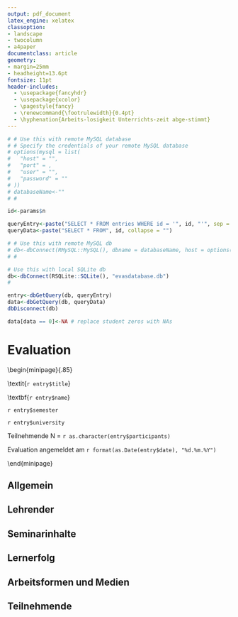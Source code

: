 ```yaml
---
output: pdf_document
latex_engine: xelatex
classoption:
- landscape
- twocolumn
- a4paper
documentclass: article
geometry: 
- margin=25mm
- headheight=13.6pt
fontsize: 11pt
header-includes:
  - \usepackage{fancyhdr}
  - \usepackage{xcolor}
  - \pagestyle{fancy}
  - \renewcommand{\footrulewidth}{0.4pt}
  - \hyphenation{Arbeits-losigkeit Unterrichts-zeit abge-stimmt}
---
```



```r
# # Use this with remote MySQL database
# # Specify the credentials of your remote MySQL database
# options(mysql = list(
#   "host" = "",
#   "port" = ,
#   "user" = "",
#   "password" = ""
# ))
# databaseName<-""
# # 

id<-params$n

queryEntry<-paste("SELECT * FROM entries WHERE id = '", id, "'", sep = "", collapse = "")
queryData<-paste("SELECT * FROM", id, collapse = "")

# # Use this with remote MySQL db
# db<-dbConnect(RMySQL::MySQL(), dbname = databaseName, host = options()$mysql$host, port = options()$mysql$port, user = options()$mysql$user, password = options()$mysql$password)
# # 

# Use this with local SQLite db
db<-dbConnect(RSQLite::SQLite(), "evasdatabase.db")
# 

entry<-dbGetQuery(db, queryEntry)
data<-dbGetQuery(db, queryData)
dbDisconnect(db)

data[data == 0]<-NA # replace student zeros with NAs
```

<!-- header and footer -->
\lhead{`r entry$name`}
\rhead{\textit{`r entry$title`}}
\lfoot{Hergestellt mit \textbf{InstantEva Deutsch}}
\rfoot{\url{http://danieljach.shinyapps.io/instantevadeutsch}}  

# Evaluation  

\medskip

\begin{minipage}{.85\linewidth}

\textbf{Seminar} \textit{`r entry$title`}  

\smallskip

\textbf{`r entry$name`}  

\medskip

`r entry$semester`  

`r entry$university`  

\bigskip

Teilnehmende N = `r as.character(entry$participants)`  

\bigskip

Evaluation angemeldet am `r format(as.Date(entry$date), "%d.%m.%Y")`  

\end{minipage}

\vspace{20mm}

## Allgemein  

\begin{minipage}{.9\linewidth}
\begin{center}
{\small 
\textcolor{gray}{1 = Ich stimme überhaupt nicht zu. $\leftrightarrow$ 5 = Ich stimme voll und ganz zu.}
}
\end{center}
\end{minipage}

\begin{minipage}{.45\linewidth}
Insgesamt bin ich mit dem Seminar zufrieden.
\end{minipage}
\begin{minipage}{.05\linewidth}
\phantom{X}
\end{minipage}
\begin{minipage}{.45\linewidth}
```r
dt<-data[,1]
n<-paste("n = ", length(dt[!is.na(dt)]), sep = "")
par(cex.axis=1.5)
boxplot(dt, horizontal = TRUE, ylim = c(1,5), col = "orange", boxwex = .75, frame = FALSE); mtext(n,3, cex = 1.5)
```
\end{minipage}

\bigskip

\begin{minipage}{.45\linewidth}
Insgesamt bin ich mit dem/n erworbenen Wissen und Fähigkeiten zufrieden.
\end{minipage}
\begin{minipage}{.05\linewidth}
\phantom{X}
\end{minipage}
\begin{minipage}{.45\linewidth}
```r
dt<-data[,2]
n<-paste("n = ", length(dt[!is.na(dt)]), sep = "")
par(cex.axis=1.5)
boxplot(dt, horizontal = TRUE, ylim = c(1,5), col = "orange", boxwex = .75, frame = FALSE); mtext(n,3, cex = 1.5)
```
\end{minipage}

\bigskip

\begin{minipage}{.45\linewidth}
Ich würde das Seminar an Kommilitonen weiterempfehlen.
\end{minipage}
\begin{minipage}{.05\linewidth}
\phantom{X}
\end{minipage}
\begin{minipage}{.45\linewidth}
```r
dt<-data[,3]
n<-paste("n = ", length(dt[!is.na(dt)]), sep = "")
par(cex.axis=1.5)
boxplot(dt, horizontal = TRUE, ylim = c(1,5), col = "orange", boxwex = .75, frame = FALSE); mtext(n,3, cex = 1.5)
```
\end{minipage}

\vfill

## Lehrender  

\begin{minipage}{.9\linewidth}
\begin{center}
{\small 
\textcolor{gray}{1 = Ich stimme überhaupt nicht zu. $\leftrightarrow$ 5 = Ich stimme voll und ganz zu.}
}
\end{center}
\end{minipage}

\begin{minipage}{.45\linewidth}
Der Lehrende hat die Lernziele des Seminars eindeutig vermittelt.
\end{minipage}
\begin{minipage}{.05\linewidth}
\phantom{X}
\end{minipage}
\begin{minipage}{.45\linewidth}
```r
dt<-data[,7]
n<-paste("n = ", length(dt[!is.na(dt)]), sep = "")
par(cex.axis=1.5)
boxplot(dt, horizontal = TRUE, ylim = c(1,5), col = "orange", boxwex = .75, frame = FALSE); mtext(n,3, cex = 1.5)
```
\end{minipage}

\bigskip

\begin{minipage}{.45\linewidth}
Der Lehrende ist auf Bedürfnisse, Fragen und Vorschläge der Teilnehmenden eingegangen.
\end{minipage}
\begin{minipage}{.05\linewidth}
\phantom{X}
\end{minipage}
\begin{minipage}{.45\linewidth}
```r
dt<-data[,8]
n<-paste("n = ", length(dt[!is.na(dt)]), sep = "")
par(cex.axis=1.5)
boxplot(dt, horizontal = TRUE, ylim = c(1,5), col = "orange", boxwex = .75, frame = FALSE); mtext(n,3, cex = 1.5)
```
\end{minipage}

\bigskip

\begin{minipage}{.45\linewidth}
Der Lehrende war bei Problemen der Teilnehmenden ansprechbar.
\end{minipage}
\begin{minipage}{.05\linewidth}
\phantom{X}
\end{minipage}
\begin{minipage}{.45\linewidth}
```r
dt<-data[,9]
n<-paste("n = ", length(dt[!is.na(dt)]), sep = "")
par(cex.axis=1.5)
boxplot(dt, horizontal = TRUE, ylim = c(1,5), col = "orange", boxwex = .75, frame = FALSE); mtext(n,3, cex = 1.5)
```
\end{minipage}

\bigskip

\begin{minipage}{.45\linewidth}
Der Lehrende hat die Unterrichtszeit sinnvoll und nachvollziehbar eingeteilt.
\end{minipage}
\begin{minipage}{.05\linewidth}
\phantom{X}
\end{minipage}
\begin{minipage}{.45\linewidth}
```r
dt<-data[,10]
n<-paste("n = ", length(dt[!is.na(dt)]), sep = "")
par(cex.axis=1.5)
boxplot(dt, horizontal = TRUE, ylim = c(1,5), col = "orange", boxwex = .75, frame = FALSE); mtext(n,3, cex = 1.5)
```
\end{minipage}

\bigskip

\begin{minipage}{.45\linewidth}
Der Lehrende hat eine gute Arbeitsatmosphäre geschaffen.
\end{minipage}
\begin{minipage}{.05\linewidth}
\phantom{X}
\end{minipage}
\begin{minipage}{.45\linewidth}
```r
dt<-data[,11]
n<-paste("n = ", length(dt[!is.na(dt)]), sep = "")
par(cex.axis=1.5)
boxplot(dt, horizontal = TRUE, ylim = c(1,5), col = "orange", boxwex = .75, frame = FALSE); mtext(n,3, cex = 1.5)
```
\end{minipage}

\bigskip

\begin{minipage}{.45\linewidth}
Der Lehrende hat den Zusammenhang zwischen einzelnen Themen und dem Seminar als Ganzem verdeutlicht.
\end{minipage}
\begin{minipage}{.05\linewidth}
\phantom{X}
\end{minipage}
\begin{minipage}{.45\linewidth}
```r
dt<-data[,12]
n<-paste("n = ", length(dt[!is.na(dt)]), sep = "")
par(cex.axis=1.5)
boxplot(dt, horizontal = TRUE, ylim = c(1,5), col = "orange", boxwex = .75, frame = FALSE); mtext(n,3, cex = 1.5)
```
\end{minipage}



\newpage

## Seminarinhalte  

\begin{minipage}{.9\linewidth}
\begin{center}
{\small 
\textcolor{gray}{1 = Ich stimme überhaupt nicht zu. $\leftrightarrow$ 5 = Ich stimme voll und ganz zu.}
}
\end{center}
\end{minipage}

\begin{minipage}{.45\linewidth}
Die Seminarinhalte waren gut auf meinen Wissensstand abgestimmt.
\end{minipage}
\begin{minipage}{.05\linewidth}
\phantom{X}
\end{minipage}
\begin{minipage}{.45\linewidth}
```r
dt<-data[,13]
n<-paste("n = ", length(dt[!is.na(dt)]), sep = "")
par(cex.axis=1.5)
boxplot(dt, horizontal = TRUE, ylim = c(1,5), col = "orange", boxwex = .75, frame = FALSE); mtext(n,3, cex = 1.5)
```
\end{minipage}

\bigskip

\begin{minipage}{.45\linewidth}
Das Seminar war inhaltlich nachvollziehbar aufgebaut.
\end{minipage}
\begin{minipage}{.05\linewidth}
\phantom{X}
\end{minipage}
\begin{minipage}{.45\linewidth}
```r
dt<-data[,14]
n<-paste("n = ", length(dt[!is.na(dt)]), sep = "")
par(cex.axis=1.5)
boxplot(dt, horizontal = TRUE, ylim = c(1,5), col = "orange", boxwex = .75, frame = FALSE); mtext(n,3, cex = 1.5)
```
\end{minipage}

## Lernerfolg   

\begin{minipage}{.9\linewidth}
\begin{center}
{\small 
\textcolor{gray}{1 = Ich stimme überhaupt nicht zu. $\leftrightarrow$ 5 = Ich stimme voll und ganz zu.}
}
\end{center}
\end{minipage}

\begin{minipage}{.45\linewidth}
Das Seminar hat mir das Wissen und die Fähigkeiten vermittelt, mich selbstständig auf diesem Themengebiet weiterzubilden.
\end{minipage}
\begin{minipage}{.05\linewidth}
\phantom{X}
\end{minipage}
\begin{minipage}{.45\linewidth}
```r
dt<-data[,15]
n<-paste("n = ", length(dt[!is.na(dt)]), sep = "")
par(cex.axis=1.5)
boxplot(dt, horizontal = TRUE, ylim = c(1,5), col = "orange", boxwex = .75, frame = FALSE); mtext(n,3, cex = 1.5)
```
\end{minipage}

\bigskip

\begin{minipage}{.45\linewidth}
Das Seminar hat meine Fähigkeit verbessert, die vermittelten Inhalte kritisch zu reflektieren.
\end{minipage}
\begin{minipage}{.05\linewidth}
\phantom{X}
\end{minipage}
\begin{minipage}{.45\linewidth}
```r
dt<-data[,16]
n<-paste("n = ", length(dt[!is.na(dt)]), sep = "")
par(cex.axis=1.5)
boxplot(dt, horizontal = TRUE, ylim = c(1,5), col = "orange", boxwex = .75, frame = FALSE); mtext(n,3, cex = 1.5)
```
\end{minipage}


\vfill

\begin{minipage}{.85\linewidth}
\textcolor{gray}{{\small Die Ergebnisse werden in Form von Boxplots abgebildet: Die orange Box steht für die mittleren 50 Prozent der Antworten, der vertikale Strich in der Box für den Median, die umgebenden gestrichelten Elemente für die tieferen und höheren Werte. Einzelne extreme Werte werden als Punkte angezeigt.}}
\end{minipage}

## Arbeitsformen und Medien  

\begin{minipage}{.9\linewidth}
\begin{center}
{\small 
\textcolor{gray}{1 = Ich stimme überhaupt nicht zu. $\leftrightarrow$ 5 = Ich stimme voll und ganz zu.}
}
\end{center}
\end{minipage}

\begin{minipage}{.45\linewidth}
Der Unterricht war vielseitig und abwechslungsreich gestaltet.
\end{minipage}
\begin{minipage}{.05\linewidth}
\phantom{X}
\end{minipage}
\begin{minipage}{.45\linewidth}
```r
dt<-data[,17]
n<-paste("n = ", length(dt[!is.na(dt)]), sep = "")
par(cex.axis=1.5)
boxplot(dt, horizontal = TRUE, ylim = c(1,5), col = "orange", boxwex = .75, frame = FALSE); mtext(n,3, cex = 1.5)
```
\end{minipage}

\bigskip

\begin{minipage}{.45\linewidth}
Die eingesetzten Arbeitsformen und Medien haben zu meinem Verständnis und Lernerfolg beigetragen.
\end{minipage}
\begin{minipage}{.05\linewidth}
\phantom{X}
\end{minipage}
\begin{minipage}{.45\linewidth}
```r
dt<-data[,18]
n<-paste("n = ", length(dt[!is.na(dt)]), sep = "")
par(cex.axis=1.5)
boxplot(dt, horizontal = TRUE, ylim = c(1,5), col = "orange", boxwex = .75, frame = FALSE); mtext(n,3, cex = 1.5)
```
\end{minipage}

## Teilnehmende  

\begin{minipage}{.9\linewidth}
\begin{center}
{\small 
\textcolor{gray}{1 = Ich stimme überhaupt nicht zu. $\leftrightarrow$ 5 = Ich stimme voll und ganz zu.}
}
\end{center}
\end{minipage}

\begin{minipage}{.45\linewidth}
Die meisten Teilnehmenden sind regelmäßig zum Seminar gekommen.
\end{minipage}
\begin{minipage}{.05\linewidth}
\phantom{X}
\end{minipage}
\begin{minipage}{.45\linewidth}
```r
dt<-data[,4]
n<-paste("n = ", length(dt[!is.na(dt)]), sep = "")
par(cex.axis=1.5)
boxplot(dt, horizontal = TRUE, ylim = c(1,5), col = "orange", boxwex = .75, frame = FALSE); mtext(n,3, cex = 1.5)
```
\end{minipage}

\bigskip

\begin{minipage}{.45\linewidth}
Die meisten Teilnehmenden haben aktiv im Seminar mitgearbeitet.
\end{minipage}
\begin{minipage}{.05\linewidth}
\phantom{X}
\end{minipage}
\begin{minipage}{.45\linewidth}
```r
dt<-data[,5]
n<-paste("n = ", length(dt[!is.na(dt)]), sep = "")
par(cex.axis=1.5)
boxplot(dt, horizontal = TRUE, ylim = c(1,5), col = "orange", boxwex = .75, frame = FALSE); mtext(n,3, cex = 1.5)
```
\end{minipage}

\bigskip

\begin{minipage}{.45\linewidth}
Die meisten Teilnehmenden sind dem Seminar aufmerksam gefolgt.
\end{minipage}
\begin{minipage}{.05\linewidth}
\phantom{X}
\end{minipage}
\begin{minipage}{.45\linewidth}
```r
dt<-data[,6]
n<-paste("n = ", length(dt[!is.na(dt)]), sep = "")
par(cex.axis=1.5)
boxplot(dt, horizontal = TRUE, ylim = c(1,5), col = "orange", boxwex = .75, frame = FALSE); mtext(n,3, cex = 1.5)
```
\end{minipage}

